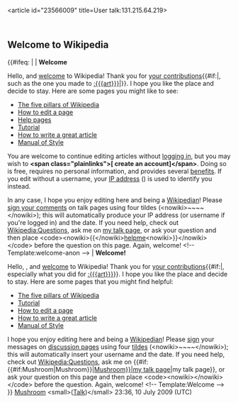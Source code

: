 <article id="23566009" title=User talk:131.215.64.219>
	<talkpage id="23566009" title="User talk:131.215.64.219">
==Welcome to Wikipedia==
{{#ifeq: {{lc:{{BASEPAGENAME}}}} | {{uc:{{BASEPAGENAME}}}} 
| '''Welcome'''

Hello, and [[Wikipedia:Introduction|welcome]] to Wikipedia! Thank you for [[Special:Contributions/{{BASEPAGENAME}}|your contributions]]{{#if:|, such as the one you made to [[:{{{art}}}]]|}}. I hope you like the place and decide to stay. Here are some pages you might like to see:

* [[Wikipedia:Five pillars|The five pillars of Wikipedia]]
* [[Wikipedia:How to edit a page|How to edit a page]]
* [[Help:Contents|Help pages]]
* [[Wikipedia:Tutorial|Tutorial]]
* [[Wikipedia:How to write a great article|How to write a great article]]
* [[Wikipedia:Manual of Style|Manual of Style]]

You are welcome to continue editing articles without [[Special:Userlogin|logging in]], but you may wish to '''&lt;span class=&quot;plainlinks&quot;&gt;[{{fullurl:Special:Userlogin|type=signup}} create an account]&lt;/span&gt;'''. Doing so is free, requires no personal information, and provides several [[Wikipedia:Why create an account?|benefits]]. If you edit without a username, your [[IP address]] ({{BASEPAGENAME}}) is used to identify you instead.

In any case, I hope you enjoy editing here and being a [[Wikipedia:Wikipedians|Wikipedian]]! Please [[Wikipedia:Signatures|sign your comments]] on talk pages using four tildes (&lt;nowiki&gt;~~~~&lt;/nowiki&gt;); this will automatically produce your IP address (or username if you're logged in) and the date. If you need help, check out [[Wikipedia:Questions]], ask me on [[User talk:Mushroom|my talk page]], or ask your question and then place &lt;code&gt;&lt;nowiki&gt;{{&lt;/nowiki&gt;[[:Category:Wikipedians looking for help|helpme]]&lt;nowiki&gt;}}&lt;/nowiki&gt;&lt;/code&gt; before the question on this page. Again, welcome! &lt;!-- Template:welcome-anon --&gt;
| '''Welcome!'''

Hello, {{BASEPAGENAME}}, and [[Wikipedia:Introduction|welcome]] to Wikipedia! Thank you for [[Special:Contributions/{{BASEPAGENAME}}|your contributions]]{{#if:|, especially what you did for [[:{{{art}}}]]}}. I hope you like the place and decide to stay. Here are some pages that you might find helpful:
*[[Wikipedia:Five pillars|The five pillars of Wikipedia]]
*[[Wikipedia:Tutorial|Tutorial]]
*[[Wikipedia:How to edit a page|How to edit a page]]
*[[Wikipedia:Article development|How to write a great article]]
*[[Wikipedia:Manual of Style|Manual of Style]]
I hope you enjoy editing here and being a [[Wikipedia:Wikipedians|Wikipedian]]! Please [[Wikipedia:Signatures|sign]] your messages on [[Wikipedia:talk page|discussion page]]s using four [[tilde]]s (&lt;nowiki&gt;~~~~&lt;/nowiki&gt;); this will automatically insert your username and the date. If you need help, check out [[Wikipedia:Questions]], ask me on {{#if:{{#if:Mushroom|Mushroom}}|[[user talk:{{#if:Mushroom|Mushroom}}|my talk page]]|my talk page}}, or ask your question on this page and then place &lt;code&gt;&lt;nowiki&gt;{{helpme}}&lt;/nowiki&gt;&lt;/code&gt; before the question. Again, welcome! &lt;!-- Template:Welcome --&gt;
}} 
[[User:Mushroom|Mushroom]] &lt;small&gt;([[User talk:Mushroom|Talk]])&lt;/small&gt; 23:36, 10 July 2009 (UTC)
	</talkpage>
</article>